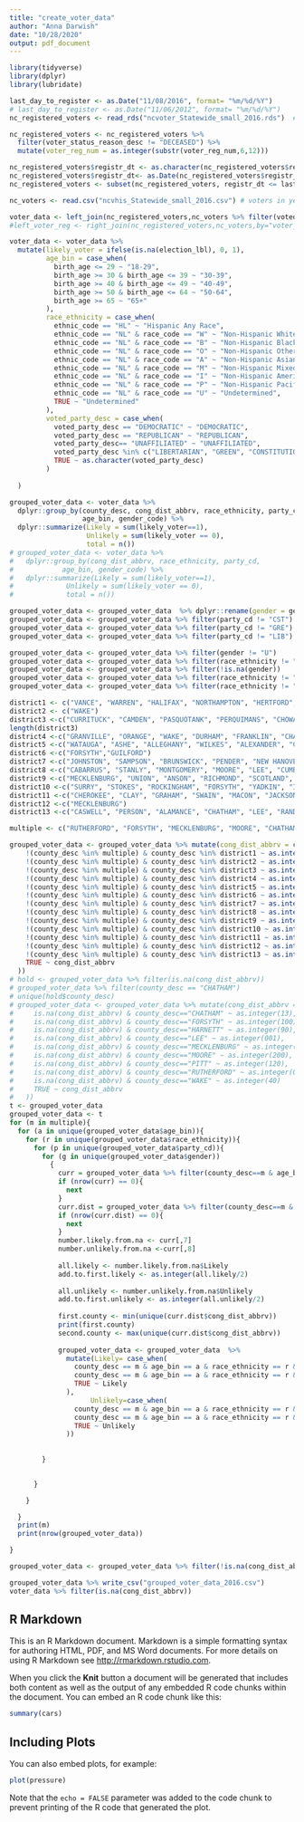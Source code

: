 ```yaml
---
title: "create_voter_data"
author: "Anna Darwish"
date: "10/28/2020"
output: pdf_document
---
```


```r
library(tidyverse)
library(dplyr)
library(lubridate)

last_day_to_register <- as.Date("11/08/2016", format= "%m/%d/%Y")
# last_day_to_register <- as.Date("11/06/2012", format= "%m/%d/%Y")
nc_registered_voters <- read_rds("ncvoter_Statewide_small_2016.rds")  # nc registered voters

nc_registered_voters <- nc_registered_voters %>% 
  filter(voter_status_reason_desc != "DECEASED") %>% 
  mutate(voter_reg_num = as.integer(substr(voter_reg_num,6,12)))

nc_registered_voters$registr_dt <- as.character(nc_registered_voters$registr_dt)
nc_registered_voters$registr_dt<- as.Date(nc_registered_voters$registr_dt, format= "%m/%d/%Y")
nc_registered_voters <- subset(nc_registered_voters, registr_dt <= last_day_to_register)

nc_voters <- read.csv("ncvhis_Statewide_small_2016.csv") # voters in year

voter_data <- left_join(nc_registered_voters,nc_voters %>% filter(voted_party_desc != ""),by=c("voter_reg_num", "county_id", "county_desc"))
#left_voter_reg <- right_join(nc_registered_voters,nc_voters,by="voter_reg_num")

voter_data <- voter_data %>% 
  mutate(likely_voter = ifelse(is.na(election_lbl), 0, 1),
         age_bin = case_when(
           birth_age <= 29 ~ "18-29",
           birth_age >= 30 & birth_age <= 39 ~ "30-39",
           birth_age >= 40 & birth_age <= 49 ~ "40-49",
           birth_age >= 50 & birth_age <= 64 ~ "50-64",
           birth_age >= 65 ~ "65+"
         ),
         race_ethnicity = case_when(
           ethnic_code == "HL" ~ "Hispanic Any Race",
           ethnic_code == "NL" & race_code == "W" ~ "Non-Hispanic White",
           ethnic_code == "NL" & race_code == "B" ~ "Non-Hispanic Black",
           ethnic_code == "NL" & race_code == "O" ~ "Non-Hispanic Other",
           ethnic_code == "NL" & race_code == "A" ~ "Non-Hispanic Asian",
           ethnic_code == "NL" & race_code == "M" ~ "Non-Hispanic Mixed",
           ethnic_code == "NL" & race_code == "I" ~ "Non-Hispanic American Indian",
           ethnic_code == "NL" & race_code == "P" ~ "Non-Hispanic Pacific Islander",
           ethnic_code == "NL" & race_code == "U" ~ "Undetermined",
           TRUE ~ "Undetermined"
         ),
         voted_party_desc = case_when(
           voted_party_desc == "DEMOCRATIC" ~ "DEMOCRATIC",
           voted_party_desc == "REPUBLICAN" ~ "REPUBLICAN",
           voted_party_desc== "UNAFFILIATED" ~ "UNAFFILIATED",
           voted_party_desc %in% c("LIBERTARIAN", "GREEN", "CONSTITUTION") ~ "THIRD PARTY",
           TRUE ~ as.character(voted_party_desc)
         )
         
  )

grouped_voter_data <- voter_data %>%
  dplyr::group_by(county_desc, cong_dist_abbrv, race_ethnicity, party_cd,
                  age_bin, gender_code) %>%
  dplyr::summarize(Likely = sum(likely_voter==1),
                   Unlikely = sum(likely_voter == 0),
                   total = n())
# grouped_voter_data <- voter_data %>%
#   dplyr::group_by(cong_dist_abbrv, race_ethnicity, party_cd, 
#            age_bin, gender_code) %>%
#   dplyr::summarize(Likely = sum(likely_voter==1), 
#             Unlikely = sum(likely_voter == 0),
#             total = n())

grouped_voter_data <- grouped_voter_data  %>% dplyr::rename(gender = gender_code)
grouped_voter_data <- grouped_voter_data %>% filter(party_cd != "CST")
grouped_voter_data <- grouped_voter_data %>% filter(party_cd != "GRE")
grouped_voter_data <- grouped_voter_data %>% filter(party_cd != "LIB")

grouped_voter_data <- grouped_voter_data %>% filter(gender != "U")
grouped_voter_data <- grouped_voter_data %>% filter(race_ethnicity != "Undetermined")
grouped_voter_data <- grouped_voter_data %>% filter(!is.na(gender))
grouped_voter_data <- grouped_voter_data %>% filter(race_ethnicity != "Non-Hispanic Other")
grouped_voter_data <- grouped_voter_data %>% filter(race_ethnicity != "Non-Hispanic Pacific Islander")

district1 <- c("VANCE", "WARREN", "HALIFAX", "NORTHAMPTON", "HERTFORD", "GATES", "NASH", "EDGECOMBE", "MARTIN", "BERTIE", "WASHINGTON", "WILSON", "WAYNE", "GREENE", "PITT")
district2 <- c("WAKE")
district3 <-c("CURRITUCK", "CAMDEN", "PASQUOTANK", "PERQUIMANS", "CHOWAN", "DARE", "TYRRELL", "HYDE", "BEAUFORT", "PAMLICO", "CARTERET", "CRAVEN", "PITT", "LENOIR", "JONES", "ONSLOW", "DUPLIN")
length(district3)
district4 <-c("GRANVILLE", "ORANGE", "WAKE", "DURHAM", "FRANKLIN", "CHATHAM")
district5 <-c("WATAUGA", "ASHE", "ALLEGHANY", "WILKES", "ALEXANDER", "CALDWELL", "BURKE", "CLEVELAND", "GASTON", "RUTHERFORD")
district6 <-c("FORSYTH","GUILFORD")
district7 <-c("JOHNSTON", "SAMPSON", "BRUNSWICK", "PENDER", "NEW HANOVER","COLUMBUS", "BLADEN", "HARNETT")
district8 <-c("CABARRUS", "STANLY", "MONTGOMERY", "MOORE", "LEE", "CUMBERLAND", "HARNETT")
district9 <-c("MECKLENBURG", "UNION", "ANSON", "RICHMOND", "SCOTLAND", "MOORE", "HOKE", "ROBESON")
district10 <-c("SURRY", "STOKES", "ROCKINGHAM", "FORSYTH", "YADKIN", "IREDELL", "CATAWBA", "LINCOLN")
district11 <-c("CHEROKEE", "CLAY", "GRAHAM", "SWAIN", "MACON", "JACKSON", "HAYWOOD", "TRANSYLVANIA", "HENDERSON", "BUNCOMBE", "MADISON", "YANCEY", "MITCHELL", "AVERY", "MCDOWELL", "RUTHERFORD", "POLK")
district12 <-c("MECKLENBURG")
district13 <-c("CASWELL", "PERSON", "ALAMANCE", "CHATHAM", "LEE", "RANDOLPH", "DAVIDSON", "DAVIE", "ROWAN")

multiple <- c("RUTHERFORD", "FORSYTH", "MECKLENBURG", "MOORE", "CHATHAM", "LEE", "WAKE", "HARNETT", "PITT")

grouped_voter_data <- grouped_voter_data %>% mutate(cong_dist_abbrv = case_when(
    !(county_desc %in% multiple) & county_desc %in% district1 ~ as.integer(1),
    !(county_desc %in% multiple) & county_desc %in% district2 ~ as.integer(2),
    !(county_desc %in% multiple) & county_desc %in% district3 ~ as.integer(3),
    !(county_desc %in% multiple) & county_desc %in% district4 ~ as.integer(4),
    !(county_desc %in% multiple) & county_desc %in% district5 ~ as.integer(5),
    !(county_desc %in% multiple) & county_desc %in% district6 ~ as.integer(6),
    !(county_desc %in% multiple) & county_desc %in% district7 ~ as.integer(7),
    !(county_desc %in% multiple) & county_desc %in% district8 ~ as.integer(8),
    !(county_desc %in% multiple) & county_desc %in% district9 ~ as.integer(9),
    !(county_desc %in% multiple) & county_desc %in% district10 ~ as.integer(10),
    !(county_desc %in% multiple) & county_desc %in% district11 ~ as.integer(11),
    !(county_desc %in% multiple) & county_desc %in% district12 ~ as.integer(12),
    !(county_desc %in% multiple) & county_desc %in% district13 ~ as.integer(13),
    TRUE ~ cong_dist_abbrv
  ))
# hold <- grouped_voter_data %>% filter(is.na(cong_dist_abbrv))
# grouped_voter_data %>% filter(county_desc == "CHATHAM")
# unique(hold$county_desc)
# grouped_voter_data <- grouped_voter_data %>% mutate(cong_dist_abbrv = case_when(
#     is.na(cong_dist_abbrv) & county_desc=="CHATHAM" ~ as.integer(13),
#     is.na(cong_dist_abbrv) & county_desc=="FORSYTH" ~ as.integer(100),
#     is.na(cong_dist_abbrv) & county_desc=="HARNETT" ~ as.integer(90),
#     is.na(cong_dist_abbrv) & county_desc=="LEE" ~ as.integer(001),
#     is.na(cong_dist_abbrv) & county_desc=="MECKLENBURG" ~ as.integer(130),
#     is.na(cong_dist_abbrv) & county_desc=="MOORE" ~ as.integer(200),
#     is.na(cong_dist_abbrv) & county_desc=="PITT" ~ as.integer(120),
#     is.na(cong_dist_abbrv) & county_desc=="RUTHERFORD" ~ as.integer(03),
#     is.na(cong_dist_abbrv) & county_desc=="WAKE" ~ as.integer(40)
#     TRUE ~ cong_dist_abbrv
#   ))
t <- grouped_voter_data
grouped_voter_data <- t
for (m in multiple){
  for (a in unique(grouped_voter_data$age_bin)){
    for (r in unique(grouped_voter_data$race_ethnicity)){
      for (p in unique(grouped_voter_data$party_cd)){
        for (g in unique(grouped_voter_data$gender))
          {
            curr = grouped_voter_data %>% filter(county_desc==m & age_bin == a & race_ethnicity == r & party_cd == p & gender == g & is.na(cong_dist_abbrv))
            if (nrow(curr) == 0){
              next
            }
            curr.dist = grouped_voter_data %>% filter(county_desc==m & age_bin == a & race_ethnicity == r & party_cd == p & gender == g & !is.na(cong_dist_abbrv))
            if (nrow(curr.dist) == 0){
              next
            }
            number.likely.from.na <- curr[,7]
            number.unlikely.from.na <-curr[,8]
            
            all.likely <- number.likely.from.na$Likely
            add.to.first.likely <- as.integer(all.likely/2)
            
            all.unlikely <- number.unlikely.from.na$Unlikely
            add.to.first.unlikely <- as.integer(all.unlikely/2)
            
            first.county <- min(unique(curr.dist$cong_dist_abbrv))
            print(first.county)
            second.county <- max(unique(curr.dist$cong_dist_abbrv))
            
            grouped_voter_data <- grouped_voter_data  %>% 
              mutate(Likely= case_when(
                county_desc == m & age_bin == a & race_ethnicity == r & party_cd == p & gender == g & cong_dist_abbrv == first.county ~ Likely + add.to.first.likely,
                county_desc == m & age_bin == a & race_ethnicity == r & party_cd == p & gender == g & cong_dist_abbrv == second.county ~ Likely + all.likely - add.to.first.likely,
                TRUE ~ Likely
              ),
                    Unlikely=case_when(
                county_desc == m & age_bin == a & race_ethnicity == r & party_cd == p & gender == g & cong_dist_abbrv == first.county ~ Unlikely + add.to.first.unlikely,
                county_desc == m & age_bin == a & race_ethnicity == r & party_cd == p & gender == g & cong_dist_abbrv == second.county ~ Unlikely + all.unlikely - add.to.first.unlikely,
                TRUE ~ Unlikely
              ))
            
            
        }

    
      }

    }

  }
  print(m)
  print(nrow(grouped_voter_data))

}

grouped_voter_data <- grouped_voter_data %>% filter(!is.na(cong_dist_abbrv))

grouped_voter_data %>% write_csv("grouped_voter_data_2016.csv")
voter_data %>% filter(is.na(cong_dist_abbrv))
```

## R Markdown

This is an R Markdown document. Markdown is a simple formatting syntax for authoring HTML, PDF, and MS Word documents. For more details on using R Markdown see <http://rmarkdown.rstudio.com>.

When you click the **Knit** button a document will be generated that includes both content as well as the output of any embedded R code chunks within the document. You can embed an R code chunk like this:

```r
summary(cars)
```

## Including Plots

You can also embed plots, for example:

```r
plot(pressure)
```

Note that the `echo = FALSE` parameter was added to the code chunk to prevent printing of the R code that generated the plot.
